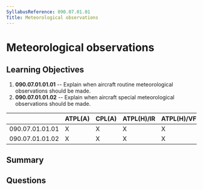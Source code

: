 ```yaml
---
SyllabusReference: 090.07.01.01
Title: Meteorological observations
---
```


# Meteorological observations

## Learning Objectives

1. **090.07.01.01.01** -- Explain when aircraft routine meteorological observations should be made.
2. **090.07.01.01.02** -- Explain when aircraft special meteorological observations should be made.

|                 | ATPL(A) | CPL(A) | ATPL(H)/IR | ATPL(H)/VFR | CPL(H) | IR  | CBIR(A) |
| --------------- | ------- | ------ | ---------- | ----------- | ------ | --- | ------- |
| 090.07.01.01.01 | X       | X      | X          | X           | X      | X   | X       |
| 090.07.01.01.02 | X       | X      | X          | X           | X      | X   | X       |

## Summary

## Questions
